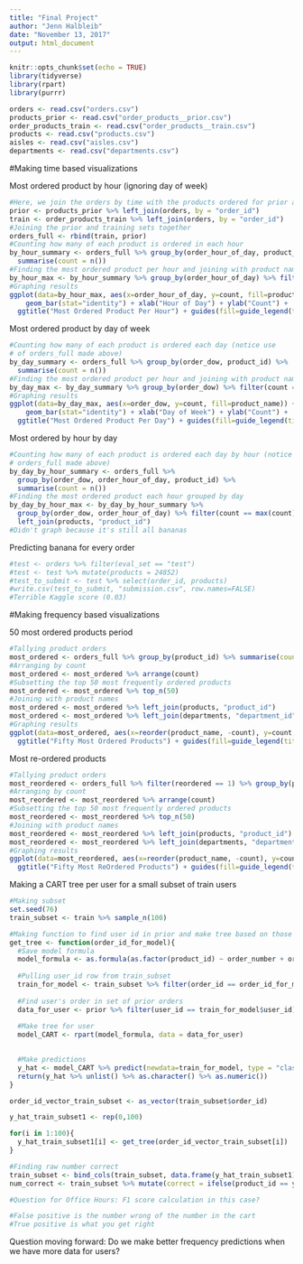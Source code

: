 ```yaml
---
title: "Final Project"
author: "Jenn Halbleib"
date: "November 13, 2017"
output: html_document
---
```


```r
knitr::opts_chunk$set(echo = TRUE)
library(tidyverse)
library(rpart)
library(purrr)
```

```r
orders <- read.csv("orders.csv")
products_prior <- read.csv("order_products__prior.csv")
order_products_train <- read.csv("order_products__train.csv")
products <- read.csv("products.csv")
aisles <- read.csv("aisles.csv")
departments <- read.csv("departments.csv")
```

#Making time based visualizations

Most ordered product by hour (ignoring day of week)
```r
#Here, we join the orders by time with the products ordered for prior and train set orders
prior <- products_prior %>% left_join(orders, by = "order_id")
train <- order_products_train %>% left_join(orders, by = "order_id")
#Joining the prior and training sets together
orders_full <- rbind(train, prior)
#Counting how many of each product is ordered in each hour
by_hour_summary <- orders_full %>% group_by(order_hour_of_day, product_id) %>%
  summarise(count = n())
#Finding the most ordered product per hour and joining with product names
by_hour_max <- by_hour_summary %>% group_by(order_hour_of_day) %>% filter(count == max(count)) %>% left_join(products, "product_id")
#Graphing results
ggplot(data=by_hour_max, aes(x=order_hour_of_day, y=count, fill=product_name)) +
    geom_bar(stat="identity") + xlab("Hour of Day") + ylab("Count") + 
  ggtitle("Most Ordered Product Per Hour") + guides(fill=guide_legend(title="Product"))
```

Most ordered product by day of week
```r
#Counting how many of each product is ordered each day (notice use 
# of orders_full made above)
by_day_summary <- orders_full %>% group_by(order_dow, product_id) %>%
  summarise(count = n())
#Finding the most ordered product per hour and joining with product names
by_day_max <- by_day_summary %>% group_by(order_dow) %>% filter(count == max(count)) %>% left_join(products, "product_id")
#Graphing results
ggplot(data=by_day_max, aes(x=order_dow, y=count, fill=product_name)) +
    geom_bar(stat="identity") + xlab("Day of Week") + ylab("Count") + 
  ggtitle("Most Ordered Product Per Day") + guides(fill=guide_legend(title="Product"))
```

Most ordered by hour by day
```r
#Counting how many of each product is ordered each day by hour (notice use of 
# orders_full made above)
by_day_by_hour_summary <- orders_full %>% 
  group_by(order_dow, order_hour_of_day, product_id) %>% 
  summarise(count = n())
#Finding the most ordered product each hour grouped by day
by_day_by_hour_max <- by_day_by_hour_summary %>% 
  group_by(order_dow, order_hour_of_day) %>% filter(count == max(count)) %>%
  left_join(products, "product_id")
#Didn't graph because it's still all bananas
```

Predicting banana for every order
```r
#test <- orders %>% filter(eval_set == "test")
#test <- test %>% mutate(products = 24852)
#test_to_submit <- test %>% select(order_id, products)
#write.csv(test_to_submit, "submission.csv", row.names=FALSE)
#Terrible Kaggle score (0.03) 
```

#Making frequency based visualizations

50 most ordered products period
```r
#Tallying product orders
most_ordered <- orders_full %>% group_by(product_id) %>% summarise(count = n()) 
#Arranging by count
most_ordered <- most_ordered %>% arrange(count) 
#Subsetting the top 50 most frequently ordered products
most_ordered <- most_ordered %>% top_n(50)
#Joining with product names
most_ordered <- most_ordered %>% left_join(products, "product_id") 
most_ordered <- most_ordered %>% left_join(departments, "department_id")
#Graphing results
ggplot(data=most_ordered, aes(x=reorder(product_name, -count), y=count, fill = department)) + geom_bar(stat="identity") + coord_flip() + xlab("Product") + ylab("Count") + 
  ggtitle("Fifty Most Ordered Products") + guides(fill=guide_legend(title = "Department"))+ scale_fill_brewer(palette="YlGn")
```

Most re-ordered products
```r
#Tallying product orders
most_reordered <- orders_full %>% filter(reordered == 1) %>% group_by(product_id) %>% summarise(count = n()) 
#Arranging by count
most_reordered <- most_reordered %>% arrange(count) 
#Subsetting the top 50 most frequently ordered products
most_reordered <- most_reordered %>% top_n(50)
#Joining with product names
most_reordered <- most_reordered %>% left_join(products, "product_id") 
most_reordered <- most_reordered %>% left_join(departments, "department_id")
#Graphing results
ggplot(data=most_reordered, aes(x=reorder(product_name, -count), y=count, fill = department)) + geom_bar(stat="identity") + coord_flip() + xlab("Product") + ylab("Count") + 
  ggtitle("Fifty Most ReOrdered Products") + guides(fill=guide_legend(title = "Department"))+ scale_fill_brewer(palette="YlGn")
```

Making a CART tree per user for a small subset of train users
```r
#Making subset
set.seed(76)
train_subset <- train %>% sample_n(100)

#Making function to find user id in prior and make tree based on those orders
get_tree <- function(order_id_for_model){
  #Save model formula
  model_formula <- as.formula(as.factor(product_id) ~ order_number + order_dow + order_hour_of_day + days_since_prior_order + reordered)
  
  #Pulling user_id row from train_subset
  train_for_model <- train_subset %>% filter(order_id == order_id_for_model)
  
  #Find user's order in set of prior orders
  data_for_user <- prior %>% filter(user_id == train_for_model$user_id)
  
  #Make tree for user
  model_CART <- rpart(model_formula, data = data_for_user)

  
  #Make predictions
  y_hat <- model_CART %>% predict(newdata=train_for_model, type = "class")
  return(y_hat %>% unlist() %>% as.character() %>% as.numeric())
}

order_id_vector_train_subset <- as_vector(train_subset$order_id)

y_hat_train_subset1 <- rep(0,100)

for(i in 1:100){
  y_hat_train_subset1[i] <- get_tree(order_id_vector_train_subset[i])
}

#Finding raw number correct
train_subset <- bind_cols(train_subset, data.frame(y_hat_train_subset1))
num_correct <- train_subset %>% mutate(correct = ifelse(product_id == y_hat_train_subset1, 1, 0)) %>% summarise(count = sum(correct))

#Question for Office Hours: F1 score calculation in this case?

#False positive is the number wrong of the number in the cart
#True positive is what you get right
```

Question moving forward:
Do we make better frequency predictions when we have more data for users?

